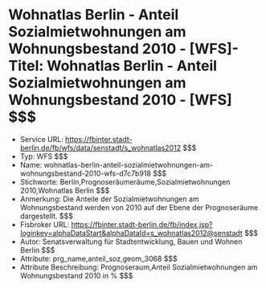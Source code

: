# Wohnatlas Berlin - Anteil  Sozialmietwohnungen am Wohnungsbestand 2010 - [WFS]- Titel: Wohnatlas Berlin - Anteil  Sozialmietwohnungen am Wohnungsbestand 2010 - [WFS] $$$
- Service URL: https://fbinter.stadt-berlin.de/fb/wfs/data/senstadt/s_wohnatlas2012 $$$
- Typ: WFS $$$
- Name: wohnatlas-berlin-anteil-sozialmietwohnungen-am-wohnungsbestand-2010-wfs-d7c7b918 $$$
- Stichworte: Berlin,Prognoseräumeräume,Sozialmietwohnungen 2010,Wohnatlas Berlin $$$
- Anmerkung: Die Anteile der Sozialmietwohnungen am Wohnungsbestand werden von 2010 auf der Ebene der Prognoseräume dargestellt. $$$
- Fisbroker URL: https://fbinter.stadt-berlin.de/fb/index.jsp?loginkey=alphaDataStart&alphaDataId=s_wohnatlas2012@senstadt $$$
- Autor: Senatsverwaltung für Stadtentwicklung, Bauen und Wohnen Berlin $$$
- Attribute: prg_name,anteil_soz,geom_3068 $$$
- Attribute Beschreibung: Prognoseraum,Anteil Sozialmietwohnungen am Wohnungsbestand 2010 in % $$$
